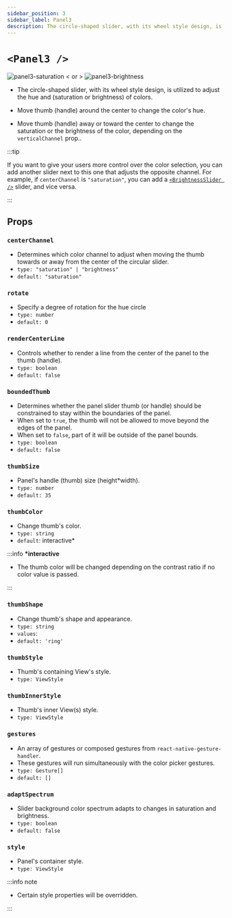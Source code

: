 ```yaml
---
sidebar_position: 3
sidebar_label: Panel3
description: The circle-shaped slider, with its wheel style design, is utilized to adjust the hue and saturation of colors.
---
```


# `<Panel3 />`

![panel3-saturation](../../../../images/panel3-saturation.png) < or > ![panel3-brightness](../../../../images/panel3-brightness.png)

- The circle-shaped slider, with its wheel style design, is utilized to adjust the hue and (saturation or brightness) of colors.

- Move thumb (handle) around the center to change the color's hue.

- Move thumb (handle) away or toward the center to change the saturation or the brightness of the color, depending on the `verticalChannel` prop..

:::tip

If you want to give your users more control over the color selection, you can add another slider next to this one that adjusts the opposite channel. For example, if `centerChannel` is `"saturation"`, you can add a [`<BrightnessSlider />`](../Sliders/HSB/BrightnessSlider) slider, and vice versa.

:::

## Props

### `centerChannel`

- Determines which color channel to adjust when moving the thumb towards or away from the center of the circular slider.
- `type: "saturation" | "brightness"`
- `default: "saturation"`

### `rotate`

- Specify a degree of rotation for the hue circle
- `type: number`
- `default: 0`

### `renderCenterLine`

- Controls whether to render a line from the center of the panel to the thumb (handle).
- `type: boolean`
- `default: false`

### `boundedThumb`

- Determines whether the panel slider thumb (or handle) should be constrained to stay within the boundaries of the panel.
- When set to `true`, the thumb will not be allowed to move beyond the edges of the panel.
- When set to `false`, part of it will be outside of the panel bounds.
- `type: boolean`
- `default: false`

### `thumbSize`

- Panel's handle (thumb) size (height\*width).
- `type: number`
- `default: 35`

### `thumbColor`

- Change thumb's color.
- `type: string`
- `default`: interactive\*

:::info **\*interactive**

- The thumb color will be changed depending on the contrast ratio if no color value is passed.

:::

### `thumbShape`

- Change thumb's shape and appearance.
- `type: string`
- `values`: <Shapes/>
- `default: 'ring'`

### `thumbStyle`

- Thumb's containing View's style.
- `type: ViewStyle`

### `thumbInnerStyle`

- Thumb's inner View(s) style.
- `type: ViewStyle`


<RenderThumb />

### `gestures`

- An array of gestures or composed gestures from `react-native-gesture-handler`.
- These gestures will run simultaneously with the color picker gestures.
- `type: Gesture[]`
- `default: []`

### `adaptSpectrum`

- Slider background color spectrum adapts to changes in saturation and brightness.
- `type: boolean`
- `default: false`

### `style`

- Panel's container style.
- `type: ViewStyle`

:::info note

- Certain style properties will be overridden.

:::
